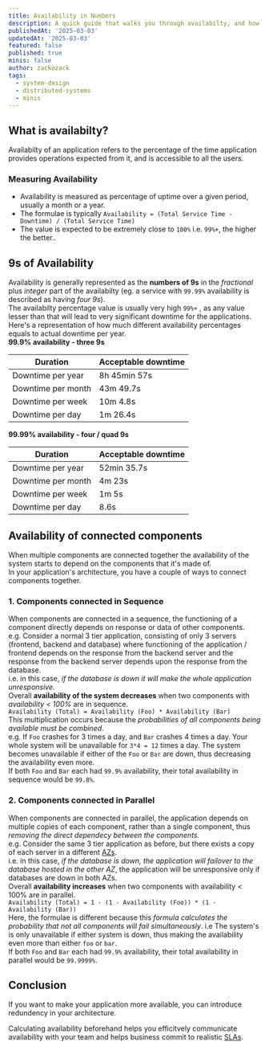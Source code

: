 ```yaml
---
title: Availability in Numbers
description: A quick guide that walks you through availabilty, and how to put it in numbers for your application.
publishedAt: '2025-03-03'
updatedAt: '2025-03-03'
featured: false
published: true
minis: false
author: zackozack
tags:
  - system-design
  - distributed-systems
  - minis
---
```


## What is availabilty?
Availabilty of an application refers to the percentage of the time application provides operations expected from it, and is accessible to all the users.

### Measuring Availability
- Availability is measured as percentage of uptime over a given period, usually a month or a year.
- The formulae is typically `Availability = (Total Service Time - Downtime) / (Total Service Time)`
- The value is expected to be extremely close to `100%` i.e. `99%+`, the higher the better..

## 9s of Availability
Availability is generally represented as the **numbers of 9s** in the _fractional_ plus _integer_ part of the availabilty (eg. a service with `99.99%` availability is described as having _four 9s_).
<br/>
The availabilty percentage value is usually very high `99%+` , as any value lesser than that will lead to very significant downtime for the applications.
<br />
Here's a representation of how much different availability percentages equals to actual downtime per year.
<br />
**99.9% availability - three 9s**

| Duration           | Acceptable downtime |
| ------------------ | ------------------- |
| Downtime per year  | 8h 45min 57s        |
| Downtime per month | 43m 49.7s           |
| Downtime per week  | 10m 4.8s            |
| Downtime per day   | 1m 26.4s            |

**99.99% availability - four / quad 9s**

| Duration           | Acceptable downtime |
| ------------------ | ------------------- |
| Downtime per year  | 52min 35.7s         |
| Downtime per month | 4m 23s              |
| Downtime per week  | 1m 5s               |
| Downtime per day   | 8.6s                |

## Availability of connected components
When multiple components are connected together the availability of the system starts to depend on the components that it's made of.
<br/>
In your application's architecture, you have a couple of ways to connect components together.

### 1. Components connected in Sequence
When components are connected in a sequence, the functioning of a component directly depends on response or data of other components.
<br />
e.g. Consider a normal 3 tier application, consisting of only 3 servers (frontend, backend and database) where functioning of the application / frontend depends on the response from the backend server and the response from the backend server depends upon the response from the database.
<br />
i.e. in this case, _if the database is down it will make the whole application unresponsive._
<br/>
Overall **availability of the system decreases** when two components with _availability < 100%_ are in sequence.
<br/>
`Availability (Total) = Availability (Foo) * Availability (Bar)`
<br/>
This multiplication occurs because the _probabilities of all components being available must be combined_.
<br/>
e.g. If `Foo` crashes for 3 times a day, and `Bar` crashes 4 times a day. Your whole system will be unavailable for `3*4 = 12` times a day.
The system becomes unavailable if either of the `Foo` or `Bar` are down, thus decreasing the availability even more.
<br/>
If both `Foo` and `Bar` each had `99.9%` availability, their total availability in sequence would be `99.8%`.

### 2. Components connected in Parallel
When components are connected in parallel, the application depends on multiple copies of each component, rather than a single component, thus _removing the direct dependecy between the components._
<br/>
e.g. Consider the same 3 tier application as before, but there exists a copy of each server in a different <a target="blank" href="https://docs.aws.amazon.com/global-infrastructure/latest/regions/aws-availability-zones.html">AZs</a>.
<br/>
i.e. in this case, _if the database is down, the application will failover to the database hosted in the other AZ_, the application will be unresponsive only if databases are down in both AZs. 
<br/>
Overall **availability increases** when two components with availability < 100% are in parallel.
<br/>
`Availability (Total) = 1 - (1 - Availability (Foo)) * (1 - Availability (Bar))`
<br/>
Here, the formulae is different because this _formula calculates the probability that not all components will fail simultaneously_. i.e The system's is only unavailable if either system is down, thus making the availability even more than either `foo` or `bar`.
<br/>
If both `Foo` and `Bar` each had `99.9%` availability, their total availability in parallel would be `99.9999%`.

## Conclusion
If you want to make your application more available, you can introduce redundency in your architecture. 

Calculating availability beforehand helps you efficitvely communicate availability with your team and helps business commit to realistic <a href="https://www.servicenow.com/products/itsm/what-is-sla.html">SLAs</a>.